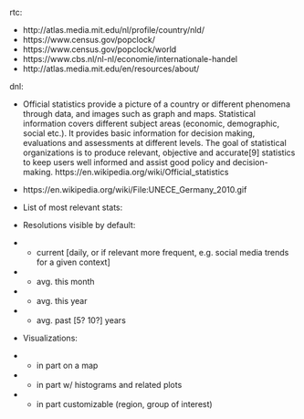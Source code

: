 
rtc:

- http://atlas.media.mit.edu/nl/profile/country/nld/
- https://www.census.gov/popclock/
- https://www.census.gov/popclock/world
- https://www.cbs.nl/nl-nl/economie/internationale-handel
- http://atlas.media.mit.edu/en/resources/about/



dnl:

- Official statistics provide a picture of a country or different phenomena through data, and images such as graph and maps. Statistical information covers different subject areas (economic, demographic, social etc.). It provides basic information for decision making, evaluations and assessments at different levels.
The goal of statistical organizations is to produce relevant, objective and accurate[9] statistics to keep users well informed and assist good policy and decision-making. https://en.wikipedia.org/wiki/Official_statistics

- https://en.wikipedia.org/wiki/File:UNECE_Germany_2010.gif



- List of most relevant stats:


- Resolutions visible by default:
- + current [daily, or if relevant more frequent, e.g. social media trends for a given context]
- + avg. this month
- + avg. this year
- + avg. past [5? 10?] years

- Visualizations:
- + in part on a map
- + in part w/ histograms and related plots
- + in part customizable (region, group of interest)




